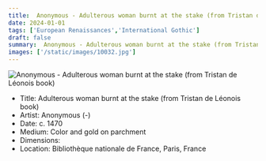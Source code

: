 ```yaml
---
title:  Anonymous - Adulterous woman burnt at the stake (from Tristan de Léonois book) 
date: 2024-01-01
tags: ['European Renaissances','International Gothic']
draft: false
summary:  Anonymous - Adulterous woman burnt at the stake (from Tristan de Léonois book) 
images: ['/static/images/10032.jpg']
---
```


![ Anonymous - Adulterous woman burnt at the stake (from Tristan de Léonois book) ](/static/images/10032.jpg)

* Title: Adulterous woman burnt at the stake (from Tristan de Léonois book) 
* Artist:  Anonymous (-)
* Date: c. 1470
* Medium: Color and gold on parchment
* Dimensions: 
* Location: Bibliothèque nationale de France, Paris, France



